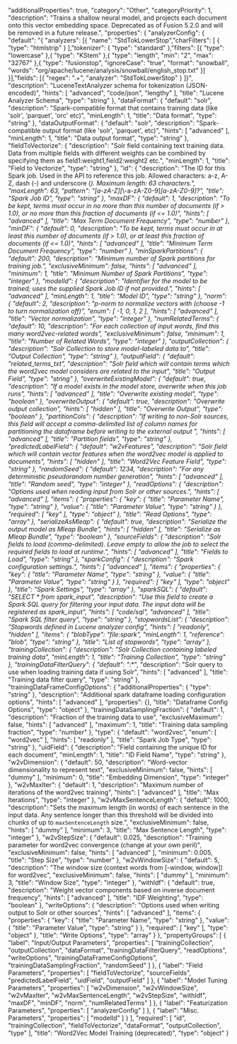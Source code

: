  "additionalProperties": true,
  "category": "Other",
  "categoryPriority": 1,
  "description": "Trains a shallow neural model, and projects each document onto this vector embedding space. Deprecated as of Fusion 5.2.0 and will be removed in a future release.",
  "properties": {
    "analyzerConfig": {
      "default": "{ \"analyzers\": [{ \"name\": \"StdTokLowerStop\",\"charFilters\": [ { \"type\": \"htmlstrip\" } ],\"tokenizer\": { \"type\": \"standard\" },\"filters\": [{ \"type\": \"lowercase\" },{ \"type\": \"KStem\" },{ \"type\": \"length\", \"min\": \"2\", \"max\": \"32767\" },{ \"type\": \"fusionstop\", \"ignoreCase\": \"true\", \"format\": \"snowball\", \"words\": \"org/apache/lucene/analysis/snowball/english_stop.txt\" }] }],\"fields\": [{ \"regex\": \".+\", \"analyzer\": \"StdTokLowerStop\" } ]}",
      "description": "LuceneTextAnalyzer schema for tokenization (JSON-encoded)",
      "hints": [
        "advanced",
        "code/json",
        "lengthy"
      ],
      "title": "Lucene Analyzer Schema",
      "type": "string"
    },
    "dataFormat": {
      "default": "solr",
      "description": "Spark-compatible format that contains training data (like 'solr', 'parquet', 'orc' etc)",
      "minLength": 1,
      "title": "Data format",
      "type": "string"
    },
    "dataOutputFormat": {
      "default": "solr",
      "description": "Spark-compatible output format (like 'solr', 'parquet', etc)",
      "hints": [
        "advanced"
      ],
      "minLength": 1,
      "title": "Data output format",
      "type": "string"
    },
    "fieldToVectorize": {
      "description": "Solr field containing text training data. Data from multiple fields with different weights can be combined by specifying them as field1:weight1,field2:weight2 etc.",
      "minLength": 1,
      "title": "Field to Vectorize",
      "type": "string"
    },
    "id": {
      "description": "The ID for this Spark job. Used in the API to reference this job. Allowed characters: a-z, A-Z, dash (-) and underscore (_). Maximum length: 63 characters.",
      "maxLength": 63,
      "pattern": "[a-zA-Z][_\\-a-zA-Z0-9]*[a-zA-Z0-9]?",
      "title": "Spark Job ID",
      "type": "string"
    },
    "maxDF": {
      "default": 1,
      "description": "To be kept, terms must occur in no more than this number of documents (if > 1.0), or no more than this fraction of documents (if <= 1.0)",
      "hints": [
        "advanced"
      ],
      "title": "Max Term Document Frequency",
      "type": "number"
    },
    "minDF": {
      "default": 0,
      "description": "To be kept, terms must occur in at least this number of documents (if > 1.0), or at least this fraction of documents (if <= 1.0)",
      "hints": [
        "advanced"
      ],
      "title": "Minimum Term Document Frequency",
      "type": "number"
    },
    "minSparkPartitions": {
      "default": 200,
      "description": "Minimum number of Spark partitions for training job.",
      "exclusiveMinimum": false,
      "hints": [
        "advanced"
      ],
      "minimum": 1,
      "title": "Minimum Number of Spark Partitions",
      "type": "integer"
    },
    "modelId": {
      "description": "Identifier for the model to be trained; uses the supplied Spark Job ID if not provided.",
      "hints": [
        "advanced"
      ],
      "minLength": 1,
      "title": "Model ID",
      "type": "string"
    },
    "norm": {
      "default": 2,
      "description": "p-norm to normalize vectors with (choose -1 to turn normalization off)",
      "enum": [
        -1,
        0,
        1,
        2
      ],
      "hints": [
        "advanced"
      ],
      "title": "Vector normalization",
      "type": "integer"
    },
    "numRelatedTerms": {
      "default": 10,
      "description": "For each collection of input words, find this many word2vec-related words",
      "exclusiveMinimum": false,
      "minimum": 1,
      "title": "Number of Related Words",
      "type": "integer"
    },
    "outputCollection": {
      "description": "Solr Collection to store model-labeled data to",
      "title": "Output Collection",
      "type": "string"
    },
    "outputField": {
      "default": "related_terms_txt",
      "description": "Solr field which will contain terms which the word2vec model considers are related to the input",
      "title": "Output Field",
      "type": "string"
    },
    "overwriteExistingModel": {
      "default": true,
      "description": "If a model exists in the model store, overwrite when this job runs",
      "hints": [
        "advanced"
      ],
      "title": "Overwrite existing model",
      "type": "boolean"
    },
    "overwriteOutput": {
      "default": true,
      "description": "Overwrite output collection",
      "hints": [
        "hidden"
      ],
      "title": "Overwrite Output",
      "type": "boolean"
    },
    "partitionCols": {
      "description": "If writing to non-Solr sources, this field will accept a comma-delimited list of column names for partitioning the dataframe before writing to the external output ",
      "hints": [
        "advanced"
      ],
      "title": "Partition fields",
      "type": "string"
    },
    "predictedLabelField": {
      "default": "w2vFeatures",
      "description": "Solr field which will contain vector features when the word2vec model is applied to documents",
      "hints": [
        "hidden"
      ],
      "title": "Word2Vec Feature Field",
      "type": "string"
    },
    "randomSeed": {
      "default": 1234,
      "description": "For any deterministic pseudorandom number generation",
      "hints": [
        "advanced"
      ],
      "title": "Random seed",
      "type": "integer"
    },
    "readOptions": {
      "description": "Options used when reading input from Solr or other sources.",
      "hints": [
        "advanced"
      ],
      "items": {
        "properties": {
          "key": {
            "title": "Parameter Name",
            "type": "string"
          },
          "value": {
            "title": "Parameter Value",
            "type": "string"
          }
        },
        "required": [
          "key"
        ],
        "type": "object"
      },
      "title": "Read Options",
      "type": "array"
    },
    "serializeAsMleap": {
      "default": true,
      "description": "Serialize the output model as Mleap Bundle",
      "hints": [
        "hidden"
      ],
      "title": "Serialize as Mleap Bundle",
      "type": "boolean"
    },
    "sourceFields": {
      "description": "Solr fields to load (comma-delimited). Leave empty to allow the job to select the required fields to load at runtime.",
      "hints": [
        "advanced"
      ],
      "title": "Fields to Load",
      "type": "string"
    },
    "sparkConfig": {
      "description": "Spark configuration settings.",
      "hints": [
        "advanced"
      ],
      "items": {
        "properties": {
          "key": {
            "title": "Parameter Name",
            "type": "string"
          },
          "value": {
            "title": "Parameter Value",
            "type": "string"
          }
        },
        "required": [
          "key"
        ],
        "type": "object"
      },
      "title": "Spark Settings",
      "type": "array"
    },
    "sparkSQL": {
      "default": "SELECT * from spark_input",
      "description": "Use this field to create a Spark SQL query for filtering your input data. The input data will be registered as spark_input",
      "hints": [
        "code/sql",
        "advanced"
      ],
      "title": "Spark SQL filter query",
      "type": "string"
    },
    "stopwordsList": {
      "description": "Stopwords defined in Lucene analyzer config",
      "hints": [
        "readonly",
        "hidden"
      ],
      "items": {
        "blobType": "file:spark",
        "minLength": 1,
        "reference": "blob",
        "type": "string"
      },
      "title": "List of stopwords",
      "type": "array"
    },
    "trainingCollection": {
      "description": "Solr Collection containing labeled training data",
      "minLength": 1,
      "title": "Training Collection",
      "type": "string"
    },
    "trainingDataFilterQuery": {
      "default": "*:*",
      "description": "Solr query to use when loading training data if using Solr",
      "hints": [
        "advanced"
      ],
      "title": "Training data filter query",
      "type": "string"
    },
    "trainingDataFrameConfigOptions": {
      "additionalProperties": {
        "type": "string"
      },
      "description": "Additional spark dataframe loading configuration options",
      "hints": [
        "advanced"
      ],
      "properties": {},
      "title": "Dataframe Config Options",
      "type": "object"
    },
    "trainingDataSamplingFraction": {
      "default": 1,
      "description": "Fraction of the training data to use",
      "exclusiveMaximum": false,
      "hints": [
        "advanced"
      ],
      "maximum": 1,
      "title": "Training data sampling fraction",
      "type": "number"
    },
    "type": {
      "default": "word2vec",
      "enum": [
        "word2vec"
      ],
      "hints": [
        "readonly"
      ],
      "title": "Spark Job Type",
      "type": "string"
    },
    "uidField": {
      "description": "Field containing the unique ID for each document",
      "minLength": 1,
      "title": "ID Field Name",
      "type": "string"
    },
    "w2vDimension": {
      "default": 50,
      "description": "Word-vector dimensionality to represent text",
      "exclusiveMinimum": false,
      "hints": [
        "dummy"
      ],
      "minimum": 0,
      "title": "Embedding Dimension",
      "type": "integer"
    },
    "w2vMaxIter": {
      "default": 1,
      "description": "Maximum number of iterations of the word2vec training",
      "hints": [
        "advanced"
      ],
      "title": "Max Iterations",
      "type": "integer"
    },
    "w2vMaxSentenceLength": {
      "default": 1000,
      "description": "Sets the maximum length (in words) of each sentence in the input data. Any sentence longer than this threshold will be divided into chunks of up to `maxSentenceLength` size.",
      "exclusiveMinimum": false,
      "hints": [
        "dummy"
      ],
      "minimum": 3,
      "title": "Max Sentence Length",
      "type": "integer"
    },
    "w2vStepSize": {
      "default": 0.025,
      "description": "Training parameter for word2vec convergence (change at your own peril)",
      "exclusiveMinimum": false,
      "hints": [
        "advanced"
      ],
      "minimum": 0.005,
      "title": "Step Size",
      "type": "number"
    },
    "w2vWindowSize": {
      "default": 5,
      "description": "The window size (context words from [-window, window]) for word2vec",
      "exclusiveMinimum": false,
      "hints": [
        "dummy"
      ],
      "minimum": 3,
      "title": "Window Size",
      "type": "integer"
    },
    "withIdf": {
      "default": true,
      "description": "Weight vector components based on inverse document frequency",
      "hints": [
        "advanced"
      ],
      "title": "IDF Weighting",
      "type": "boolean"
    },
    "writeOptions": {
      "description": "Options used when writing output to Solr or other sources",
      "hints": [
        "advanced"
      ],
      "items": {
        "properties": {
          "key": {
            "title": "Parameter Name",
            "type": "string"
          },
          "value": {
            "title": "Parameter Value",
            "type": "string"
          }
        },
        "required": [
          "key"
        ],
        "type": "object"
      },
      "title": "Write Options",
      "type": "array"
    }
  },
  "propertyGroups": [
    {
      "label": "Input/Output Parameters",
      "properties": [
        "trainingCollection",
        "outputCollection",
        "dataFormat",
        "trainingDataFilterQuery",
        "readOptions",
        "writeOptions",
        "trainingDataFrameConfigOptions",
        "trainingDataSamplingFraction",
        "randomSeed"
      ]
    },
    {
      "label": "Field Parameters",
      "properties": [
        "fieldToVectorize",
        "sourceFields",
        "predictedLabelField",
        "uidField",
        "outputField"
      ]
    },
    {
      "label": "Model Tuning Parameters",
      "properties": [
        "w2vDimension",
        "w2vWindowSize",
        "w2vMaxIter",
        "w2vMaxSentenceLength",
        "w2vStepSize",
        "withIdf",
        "maxDF",
        "minDF",
        "norm",
        "numRelatedTerms"
      ]
    },
    {
      "label": "Featurization Parameters",
      "properties": [
        "analyzerConfig"
      ]
    },
    {
      "label": "Misc. Parameters",
      "properties": [
        "modelId"
      ]
    }
  ],
  "required": [
    "id",
    "trainingCollection",
    "fieldToVectorize",
    "dataFormat",
    "outputCollection",
    "type"
  ],
  "title": "Word2Vec Model Training (deprecated)",
  "type": "object"
}
